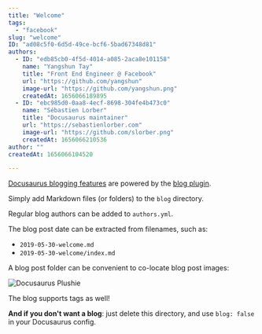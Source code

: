 ```yaml
---
title: "Welcome"
tags:
  - "facebook"
slug: "welcome"
ID: "ad08c5f0-6d5d-49ce-bcf6-5bad67348d81"
authors:
  - ID: "edb85cb0-4f5d-4014-a085-2aca8e101158"
    name: "Yangshun Tay"
    title: "Front End Engineer @ Facebook"
    url: "https://github.com/yangshun"
    image-url: "https://github.com/yangshun.png"
    createdAt: 1656066189895
  - ID: "ebc985d0-0aa8-4ecf-8698-304fe4b473c0"
    name: "Sébastien Lorber"
    title: "Docusaurus maintainer"
    url: "https://sebastienlorber.com"
    image-url: "https://github.com/slorber.png"
    createdAt: 1656066210536
author: ""
createdAt: 1656066104520

---
```

[Docusaurus blogging features](https://docusaurus.io/docs/blog) are powered by the [blog plugin](https://docusaurus.io/docs/api/plugins/@docusaurus/plugin-content-blog).

Simply add Markdown files (or folders) to the `blog` directory.

Regular blog authors can be added to `authors.yml`.

The blog post date can be extracted from filenames, such as:

- `2019-05-30-welcome.md`
- `2019-05-30-welcome/index.md`

A blog post folder can be convenient to co-locate blog post images:

![Docusaurus Plushie](./docusaurus-plushie-banner.jpeg)

The blog supports tags as well!

**And if you don't want a blog**: just delete this directory, and use `blog: false` in your Docusaurus config.
